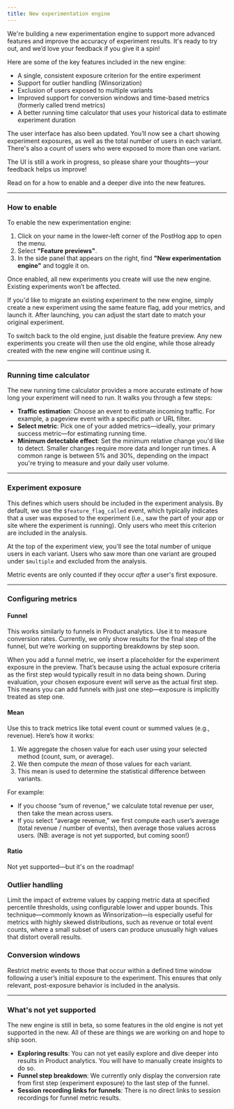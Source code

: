 ```yaml
---
title: New experimentation engine
---
```


We're building a new experimentation engine to support more advanced features and improve the accuracy of experiment results. It's ready to try out, and we’d love your feedback if you give it a spin!

Here are some of the key features included in the new engine:

* A single, consistent exposure criterion for the entire experiment
* Support for outlier handling (Winsorization)
* Exclusion of users exposed to multiple variants
* Improved support for conversion windows and time-based metrics (formerly called trend metrics)
* A better running time calculator that uses your historical data to estimate experiment duration

The user interface has also been updated. You’ll now see a chart showing experiment exposures, as well as the total number of users in each variant. There's also a count of users who were exposed to more than one variant.

The UI is still a work in progress, so please share your thoughts—your feedback helps us improve!

Read on for a how to enable and a deeper dive into the new features.

---

### How to enable

To enable the new experimentation engine:

1. Click on your name in the lower-left corner of the PostHog app to open the menu.
2. Select **"Feature previews"**.
3. In the side panel that appears on the right, find **"New experimentation engine"** and toggle it on.

Once enabled, all new experiments you create will use the new engine. Existing experiments won’t be affected.

If you'd like to migrate an existing experiment to the new engine, simply create a new experiment using the same feature flag, add your metrics, and launch it. After launching, you can adjust the start date to match your original experiment.

To switch back to the old engine, just disable the feature preview. Any new experiments you create will then use the old engine, while those already created with the new engine will continue using it.

<ProductScreenshot
  imageLight = "https://res.cloudinary.com/dmukukwp6/image/upload/Screenshot_2025_04_11_at_13_40_00_96f6868c79.png"
  imageDark = "https://res.cloudinary.com/dmukukwp6/image/upload/Screenshot_2025_04_11_at_13_39_36_9cc58e437d.png"
  classes="rounded"
  alt="Screenshot of how to find feature previews"
/>

---

### Running time calculator

The new running time calculator provides a more accurate estimate of how long your experiment will need to run. It walks you through a few steps:

* **Traffic estimation**: Choose an event to estimate incoming traffic. For example, a pageview event with a specific path or URL filter.
* **Select metric**: Pick one of your added metrics—ideally, your primary success metric—for estimating running time.
* **Minimum detectable effect**: Set the minimum relative change you'd like to detect. Smaller changes require more data and longer run times. A common range is between 5% and 30%, depending on the impact you're trying to measure and your daily user volume.

<ProductScreenshot
  imageLight = "https://res.cloudinary.com/dmukukwp6/image/upload/running_time_calc_light_2_02a23ce16b.png"
  imageDark = "https://res.cloudinary.com/dmukukwp6/image/upload/running_time_calc_dark_2_228e0dca78.png"
  classes="rounded"
  alt="Screenshot of the running time calculator"
/>

---

### Experiment exposure

This defines which users should be included in the experiment analysis. By default, we use the `$feature_flag_called` event, which typically indicates that a user was exposed to the experiment (i.e., saw the part of your app or site where the experiment is running). Only users who meet this criterion are included in the analysis.

At the top of the experiment view, you'll see the total number of unique users in each variant. Users who saw more than one variant are grouped under `$multiple` and excluded from the analysis.

Metric events are only counted if they occur *after* a user's first exposure.

<ProductScreenshot
  imageLight = "https://res.cloudinary.com/dmukukwp6/image/upload/exposure_light_ec214e48ed.png"
  imageDark = "https://res.cloudinary.com/dmukukwp6/image/upload/exposure_dark_32df91d9a6.png"
  classes="rounded"
  alt="Screenshot of outlier handling"
/>

---

### Configuring metrics

#### Funnel

This works similarly to funnels in Product analytics. Use it to measure conversion rates. Currently, we only show results for the final step of the funnel, but we’re working on supporting breakdowns by step soon.

When you add a funnel metric, we insert a placeholder for the experiment exposure in the preview. That’s because using the actual exposure criteria as the first step would typically result in no data being shown. During evaluation, your chosen exposure event will serve as the actual first step. This means you can add funnels with just one step—exposure is implicitly treated as step one.

#### Mean

Use this to track metrics like total event count or summed values (e.g., revenue). Here’s how it works:

1. We aggregate the chosen value for each user using your selected method (count, sum, or average).
2. We then compute the *mean* of those values for each variant.
3. This mean is used to determine the statistical difference between variants.

For example:
- If you choose “sum of revenue,” we calculate total revenue per user, then take the mean across users.
- If you select “average revenue,” we first compute each user’s average (total revenue / number of events), then average those values across users. (NB: average is not yet supported, but coming soon!)

#### Ratio

Not yet supported—but it's on the roadmap!


### Outlier handling

Limit the impact of extreme values by capping metric data at specified percentile thresholds, using configurable lower and upper bounds. This technique—commonly known as Winsorization—is especially useful for metrics with highly skewed distributions, such as revenue or total event counts, where a small subset of users can produce unusually high values that distort overall results.

<ProductScreenshot
  imageLight = "https://res.cloudinary.com/dmukukwp6/image/upload/outlier_handling_light_8139933041.png"
  imageDark = "https://res.cloudinary.com/dmukukwp6/image/upload/outlier_handling_dark_c7c0d775d6.png"
  classes="rounded"
  alt="Screenshot of outlier handling"
/>


### Conversion windows

Restrict metric events to those that occur within a defined time window following a user’s initial exposure to the experiment. This ensures that only relevant, post-exposure behavior is included in the analysis.

<ProductScreenshot
  imageLight = "https://res.cloudinary.com/dmukukwp6/image/upload/conversion_window_limit_light_25b34f15b9.png"
  imageDark = "https://res.cloudinary.com/dmukukwp6/image/upload/conversion_window_limit_dark_c07beddef8.png"
  classes="rounded"
  alt="Screenshot of conversion window configuration"
/>

---

### What's not yet supported

The new engine is still in beta, so some features in the old engine is not yet supported in the new. All of these are things we are working on and hope to ship soon.

* **Exploring results**: You can not yet easily explore and dive deeper into results in Product analytics. You will have to manually create insights to do so.
* **Funnel step breakdown**: We currently only display the conversion rate from first step (experiment exposure) to the last step of the funnel.
* **Session recording links for funnels**: There is no direct links to session recordings for funnel metric results.
